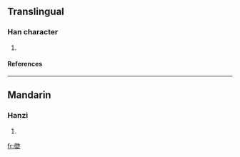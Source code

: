 ==Translingual==
===Han character===
{{Han char|rn=60|rad=彳|as=14|sn=17|four=2824<sub>0</sub>|canj=竹人山口大 (HOURK)}}
# {{defn|Han|sort=彳14}}
====References====
{{Han ref|kx=0372.081|dkj=10272|hdz=20850.010|uh=5FBE|ud=24510|bh=ECDD|bd=60637}}
----
==Mandarin==
===Hanzi===
{{cmn-hanzi|pin=[[méi]] ([[mei2]])|wg=mei<sup>2</sup>}}
# {{defn|Mandarin}}

[[fr:徾]]
